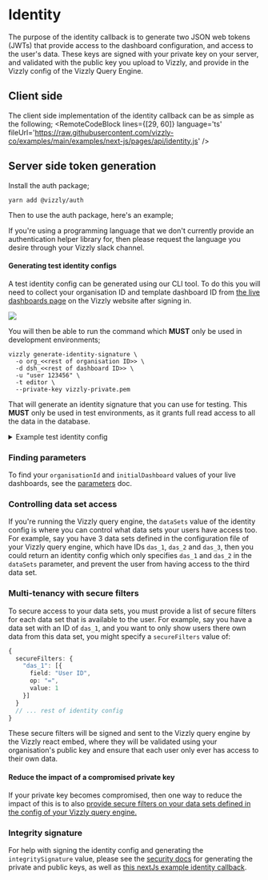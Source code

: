 
# Identity

The purpose of the identity callback is to generate two JSON web tokens (JWTs) that provide access to the dashboard configuration, and access to the user's data.
These keys are signed with your private key on your server, and validated with the public key you upload to Vizzly, and provide in the Vizzly config of the Vizzly Query Engine.

## Client side

The client side implementation of the identity callback can be as simple as the following;
<RemoteCodeBlock
  lines={[29, 60]}
  language='ts'
  fileUrl='https://raw.githubusercontent.com/vizzly-co/examples/main/examples/next-js/pages/api/identity.js'
/>

## Server side token generation

<Tabs>
<TabItem value="nodejs" label="NodeJs">

Install the auth package;
```shell
yarn add @vizzly/auth
```
Then to use the auth package, here's an example;
<RemoteCodeBlock language='ts' fileUrl='https://raw.githubusercontent.com/vizzly-co/examples/main/examples/next-js/pages/api/identity.js' />
</TabItem>
<TabItem value="request" label="Request a language">

If you're using a programming language that we don't currently provide an authentication helper library for, then please request the language you desire through your Vizzly slack channel.
</TabItem>
</Tabs>

#### Generating test identity configs

A test identity config can be generated using our CLI tool. To do this you will need to collect your organisation ID and template dashboard ID
from [the live dashboards page](https://app.vizzly.co/dashboards) on the Vizzly website after signing in.

<img src="/img/live-dashboards-screenshot.png" />

You will then be able to run the command which __MUST__ only be used in development environments;

```shell
vizzly generate-identity-signature \
  -o org_<<rest of organisation ID>> \
  -d dsh_<<rest of dashboard ID>> \
  -u "user 123456" \
  -t editor \
  --private-key vizzly-private.pem
```
That will generate an identity signature that you can use for testing. This __MUST__ only be used in test environments, as it grants full read access to all the data 
in the database.

<details>
  <summary>Example test identity config</summary>

```json
{
  "dashboardAccessToken": "...",
  "dataAccessToken": "..."
}
```

</details>

### Finding parameters
To find your `organisationId` and `initialDashboard` values of your live dashboards, see the [parameters](/parameters) doc.

### Controlling data set access
If you're running the Vizzly query engine, the `dataSets` value of the identity config is where you can control what data sets your
users have access too. For example, say you have 3 data sets defined in the configuration file of your Vizzly query engine, which have IDs
`das_1`, `das_2` and `das_3`, then you could return an identity config which only specifies `das_1` and `das_2` in the `dataSets` parameter, and
prevent the user from having access to the third data set.

### Multi-tenancy with secure filters
To secure access to your data sets, you must provide a list of secure filters for each data set that is available to the user. For example, say you have
a data set with an ID of `das_1`, and you want to only show users there own data from this data set, you might specify a `secureFilters` value of:

```ts
{
  secureFilters: {
    "das_1": [{
      field: "User ID",
      op: "=",
      value: 1
    }]
  }
  // ... rest of identity config
}
```

These secure filters will be signed and sent to the Vizzly query engine by the Vizzly react embed, where they will be validated using your organisation's public key and ensure that each user only ever has access to their own data.

#### Reduce the impact of a compromised private key
If your private key becomes compromised, then one way to reduce the impact of this is to also [provide secure filters on your data sets defined in the config of your Vizzly query engine.](/query-engines/self-hosted-query-engine#optional-secure-filter-guards)

### Integrity signature
For help with signing the identity config and generating the `integritySignature` value, please see the [security docs](/security) for generating the private and public keys, as well as [this nextJs example identity callback](https://github.com/vizzly-co/library-examples/blob/90026e292e021172608a7262cbf40a4f737bac7e/examples/next-js/pages/api/identity.js#L30-L58).